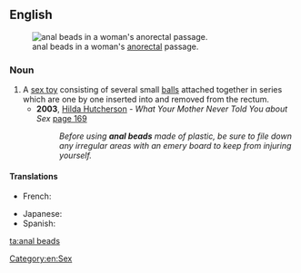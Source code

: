 ==English==
{{wikipedia}}
[[File:Illustration of anal bead use.svg|thumb|right|anal beads in a woman's [[anorectal]] passage.]]
===Noun===
{{head|en|noun|head=[[anal]] [[beads]]}} {{pluralonly}}

# A [[sex toy]] consisting of several small [[ball]]s attached together in series which are one by one inserted into and removed from the rectum.
#* '''2003''', [[w:Hilda Hutcherson|Hilda Hutcherson]] - ''What Your Mother Never Told You about Sex'' [http://books.google.co.uk/books?id=xu8tb2o66iIC&pg=PA169&dq=%22using+anal+beads%22&sig=sbIR1VaGAj9DLLaIymgTNwzDSLo page 169]
#*: ''Before using '''anal beads''' made of plastic, be sure to file down any irregular areas with an emery board to keep from injuring yourself.''

====Translations====
{{trans-top}}
* French: {{t-|fr|chapelet Thaï|m}}
{{trans-mid}}
* Japanese: {{t|ja|アナルビーズ|sc=Jpan}}
* Spanish: {{t|es|cuentas anales|f}}
{{trans-bottom}}

[[Category:en:Sex]]

[[ta:anal beads]]